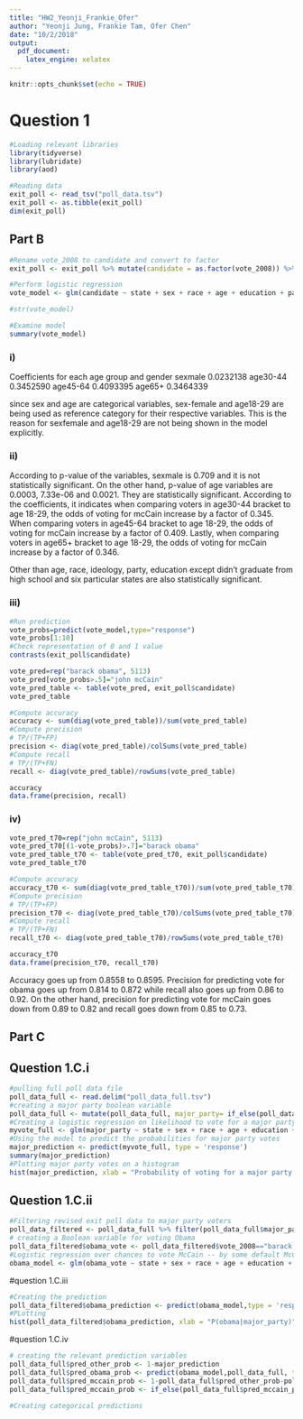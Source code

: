```yaml
---
title: "HW2_Yeonji_Frankie_Ofer"
author: "Yeonji Jung, Frankie Tam, Ofer Chen"
date: "10/2/2018"
output:
  pdf_document:
    latex_engine: xelatex
---
```


```r
knitr::opts_chunk$set(echo = TRUE)
```

# Question 1 

```r
#Loading relevant libraries
library(tidyverse)
library(lubridate)
library(aod)
```

```r
#Reading data
exit_poll <- read_tsv("poll_data.tsv")
exit_poll <- as.tibble(exit_poll)
dim(exit_poll)
```
## Part B
```r
#Rename vote_2008 to candidate and convert to factor
exit_poll <- exit_poll %>% mutate(candidate = as.factor(vote_2008)) %>% select(-vote_2008) %>% slice(sample(1:n()))

#Perform logistic regression
vote_model <- glm(candidate ~ state + sex + race + age + education + party + ideology + state_contestedness, family = "binomial", data = exit_poll)

#str(vote_model)
```

```r
#Examine model
summary(vote_model)
```

### i) 
Coefficients for each age group and gender
sexmale 0.0232138
age30-44 0.3452590
age45-64 0.4093395
age65+ 0.3464339
       
since sex and age are categorical variables, sex-female and age18-29 are being used as reference category for their respective variables. This is the reason for sexfemale and age18-29 are not being shown in the model explicitly.

### ii)

According to p-value of the variables, sexmale is 0.709 and it is not statistically significant. On the other hand, p-value of age variables are 0.0003, 7.33e-06 and 0.0021. They are statistically significant. According to the coefficients, it indicates when comparing voters in age30-44 bracket to age 18-29, the odds of voting for mcCain increase by a factor of 0.345. When comparing voters in age45-64 bracket to age 18-29, the odds of voting for mcCain increase by a factor of 0.409. Lastly, when comparing voters in age65+ bracket to age 18-29, the odds of voting for mcCain increase by a factor of 0.346.

Other than age, race, ideology, party, education except didn't graduate from high school and six particular states are also statistically significant.

### iii)
```r
#Run prediction
vote_probs=predict(vote_model,type="response")
vote_probs[1:10]
#Check representation of 0 and 1 value
contrasts(exit_poll$candidate)
```

```r
vote_pred=rep("barack obama", 5113)
vote_pred[vote_probs>.5]="john mcCain"
vote_pred_table <- table(vote_pred, exit_poll$candidate)
vote_pred_table
```

```r
#Compute accuracy
accuracy <- sum(diag(vote_pred_table))/sum(vote_pred_table)
#Compute precision
# TP/(TP+FP)
precision <- diag(vote_pred_table)/colSums(vote_pred_table)
#Compute recall
# TP/(TP+FN)
recall <- diag(vote_pred_table)/rowSums(vote_pred_table)

accuracy
data.frame(precision, recall)
```


### iv)
```r
vote_pred_t70=rep("john mcCain", 5113)
vote_pred_t70[(1-vote_probs)>.7]="barack obama"
vote_pred_table_t70 <- table(vote_pred_t70, exit_poll$candidate)
vote_pred_table_t70
```
```r
#Compute accuracy
accuracy_t70 <- sum(diag(vote_pred_table_t70))/sum(vote_pred_table_t70)
#Compute precision
# TP/(TP+FP)
precision_t70 <- diag(vote_pred_table_t70)/colSums(vote_pred_table_t70)
#Compute recall
# TP/(TP+FN)
recall_t70 <- diag(vote_pred_table_t70)/rowSums(vote_pred_table_t70)

accuracy_t70
data.frame(precision_t70, recall_t70)
```

Accuracy goes up from 0.8558 to 0.8595. Precision for predicting vote for obama goes up from 0.814 to 0.872 while recall also goes up from 0.86 to 0.92. On the other hand, precision for predicting vote for mcCain goes down from 0.89 to 0.82 and recall goes down from 0.85 to 0.73.

## Part C

## Question 1.C.i

```r
#pulling full poll data file
poll_data_full <- read.delim("poll_data_full.tsv")
#creating a major party boolean variable
poll_data_full <- mutate(poll_data_full, major_party= if_else(poll_data_full$vote_2008 %in% c("john mcCain","barack obama"),1,0))
#Creating a logistic regression on likelihood to vote for a major party candidate 
myvote_full <- glm(major_party ~ state + sex + race + age + education + party + ideology + state_contestedness, data = poll_data_full, family = "binomial")
#Using the model to predict the probabilities for major party votes
major_prediction <- predict(myvote_full, type = 'response')
summary(major_prediction)
#Plotting major party votes on a histogram
hist(major_prediction, xlab = "Probability of voting for a major party candidate", main = "Histogram of probability of voting for a major party candidate", breaks = 200)
```
## Question 1.C.ii

```r
#Filtering revised exit poll data to major party voters
poll_data_filtered <- poll_data_full %>% filter(poll_data_full$major_party==1) %>% select(-major_party)
# creating a Boolean variable for voting Obama
poll_data_filtered$obama_vote <- poll_data_filtered$vote_2008=="barack obama"
#Logistic regression over chances to vote McCain -- by some default McCain is 1 and Obama is 0
obama_model <- glm(obama_vote ~ state + sex + race + age + education + party + ideology + state_contestedness, data =poll_data_filtered, family = "binomial")
```

#question 1.C.iii
```r
#Creating the prediction
poll_data_filtered$obama_prediction <- predict(obama_model,type = 'response')
#PLotting
hist(poll_data_filtered$obama_prediction, xlab = "P(obama|major_party)", main = "Histogram of P(obama|major_party)", breaks = 200)


```

#question 1.C.iv
```r
# creating the relevant prediction variables
poll_data_full$pred_other_prob <- 1-major_prediction
poll_data_full$pred_obama_prob <- predict(obama_model,poll_data_full, type = 'response')
poll_data_full$pred_mccain_prob <- 1-poll_data_full$pred_other_prob-poll_data_full$pred_obama_prob
poll_data_full$pred_mccain_prob <- if_else(poll_data_full$pred_mccain_prob<0, 0, poll_data_full$pred_mccain_prob)

#Creating categorical predictions
```



